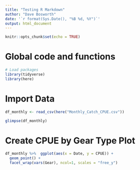 ```yaml
---
title: "Testing R Markdown"
author: "Dave Bosworth"
date: '`r format(Sys.Date(), "%B %d, %Y")`'
output: html_document
---
```


```r
knitr::opts_chunk$set(echo = TRUE)
```

# Global code and functions

```r
# Load packages
library(tidyverse)
library(here)
```

# Import Data

```r
df_monthly <- read_csv(here("Monthly_Catch_CPUE.csv"))

glimpse(df_monthly)
```

# Create CPUE by Gear Type Plot

```r
df_monthly %>%  ggplot(aes(x = Date, y = CPUE)) +
  geom_point() +
  facet_wrap(vars(Gear), ncol=1, scales = "free_y")
```

